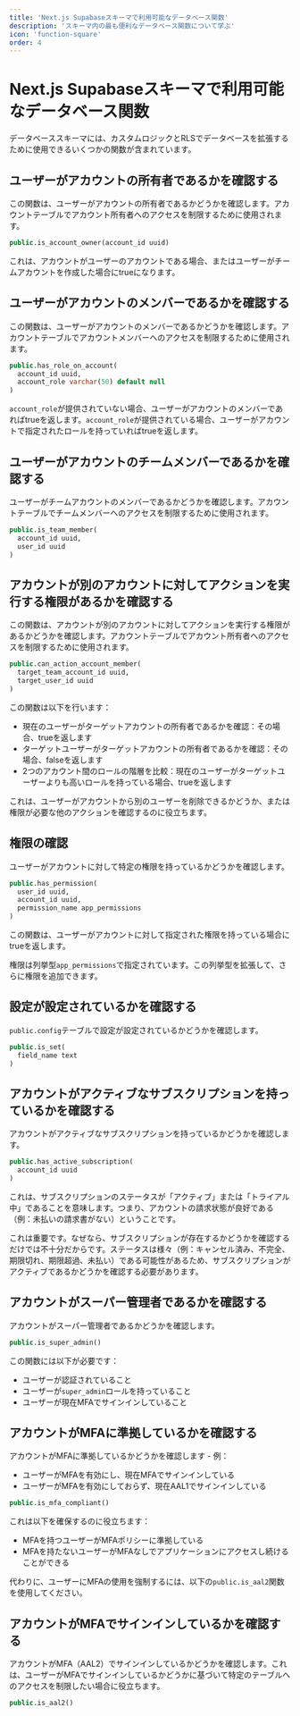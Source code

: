 ```yaml
---
title: 'Next.js Supabaseスキーマで利用可能なデータベース関数'
description: 'スキーマ内の最も便利なデータベース関数について学ぶ'
icon: 'function-square'
order: 4
---
```


# Next.js Supabaseスキーマで利用可能なデータベース関数

データベーススキーマには、カスタムロジックとRLSでデータベースを拡張するために使用できるいくつかの関数が含まれています。

## ユーザーがアカウントの所有者であるかを確認する

この関数は、ユーザーがアカウントの所有者であるかどうかを確認します。アカウントテーブルでアカウント所有者へのアクセスを制限するために使用されます。

```sql
public.is_account_owner(account_id uuid)
```

これは、アカウントがユーザーのアカウントである場合、またはユーザーがチームアカウントを作成した場合にtrueになります。

## ユーザーがアカウントのメンバーであるかを確認する

この関数は、ユーザーがアカウントのメンバーであるかどうかを確認します。アカウントテーブルでアカウントメンバーへのアクセスを制限するために使用されます。

```sql
public.has_role_on_account(
  account_id uuid,
  account_role varchar(50) default null
)
```

`account_role`が提供されていない場合、ユーザーがアカウントのメンバーであればtrueを返します。`account_role`が提供されている場合、ユーザーがアカウントで指定されたロールを持っていればtrueを返します。

## ユーザーがアカウントのチームメンバーであるかを確認する

ユーザーがチームアカウントのメンバーであるかどうかを確認します。アカウントテーブルでチームメンバーへのアクセスを制限するために使用されます。

```sql
public.is_team_member(
  account_id uuid,
  user_id uuid
)
```

## アカウントが別のアカウントに対してアクションを実行する権限があるかを確認する

この関数は、アカウントが別のアカウントに対してアクションを実行する権限があるかどうかを確認します。アカウントテーブルでアカウント所有者へのアクセスを制限するために使用されます。

```sql
public.can_action_account_member(
  target_team_account_id uuid,
  target_user_id uuid
)
```

この関数は以下を行います：
- 現在のユーザーがターゲットアカウントの所有者であるかを確認：その場合、trueを返します
- ターゲットユーザーがターゲットアカウントの所有者であるかを確認：その場合、falseを返します
- 2つのアカウント間のロールの階層を比較：現在のユーザーがターゲットユーザーよりも高いロールを持っている場合、trueを返します

これは、ユーザーがアカウントから別のユーザーを削除できるかどうか、または権限が必要な他のアクションを確認するのに役立ちます。

## 権限の確認

ユーザーがアカウントに対して特定の権限を持っているかどうかを確認します。

```sql
public.has_permission(
  user_id uuid,
  account_id uuid,
  permission_name app_permissions
)
```

この関数は、ユーザーがアカウントに対して指定された権限を持っている場合にtrueを返します。

権限は列挙型`app_permissions`で指定されています。この列挙型を拡張して、さらに権限を追加できます。

## 設定が設定されているかを確認する

`public.config`テーブルで設定が設定されているかどうかを確認します。

```sql
public.is_set(
  field_name text
)
```

## アカウントがアクティブなサブスクリプションを持っているかを確認する

アカウントがアクティブなサブスクリプションを持っているかどうかを確認します。

```sql
public.has_active_subscription(
  account_id uuid
)
```

これは、サブスクリプションのステータスが「アクティブ」または「トライアル中」であることを意味します。つまり、アカウントの請求状態が良好である（例：未払いの請求書がない）ということです。

これは重要です。なぜなら、サブスクリプションが存在するかどうかを確認するだけでは不十分だからです。ステータスは様々（例：キャンセル済み、不完全、期限切れ、期限超過、未払い）である可能性があるため、サブスクリプションがアクティブであるかどうかを確認する必要があります。

## アカウントがスーパー管理者であるかを確認する

アカウントがスーパー管理者であるかどうかを確認します。

```sql
public.is_super_admin()
```

この関数には以下が必要です：
- ユーザーが認証されていること
- ユーザーが`super_admin`ロールを持っていること
- ユーザーが現在MFAでサインインしていること

## アカウントがMFAに準拠しているかを確認する

アカウントがMFAに準拠しているかどうかを確認します - 例：
- ユーザーがMFAを有効にし、現在MFAでサインインしている
- ユーザーがMFAを有効にしておらず、現在AAL1でサインインしている

```sql
public.is_mfa_compliant()
```

これは以下を確保するのに役立ちます：
- MFAを持つユーザーがMFAポリシーに準拠している
- MFAを持たないユーザーがMFAなしでアプリケーションにアクセスし続けることができる

代わりに、ユーザーにMFAの使用を強制するには、以下の`public.is_aal2`関数を使用してください。

## アカウントがMFAでサインインしているかを確認する

アカウントがMFA（AAL2）でサインインしているかどうかを確認します。これは、ユーザーがMFAでサインインしているかどうかに基づいて特定のテーブルへのアクセスを制限したい場合に役立ちます。

```sql
public.is_aal2()
```
